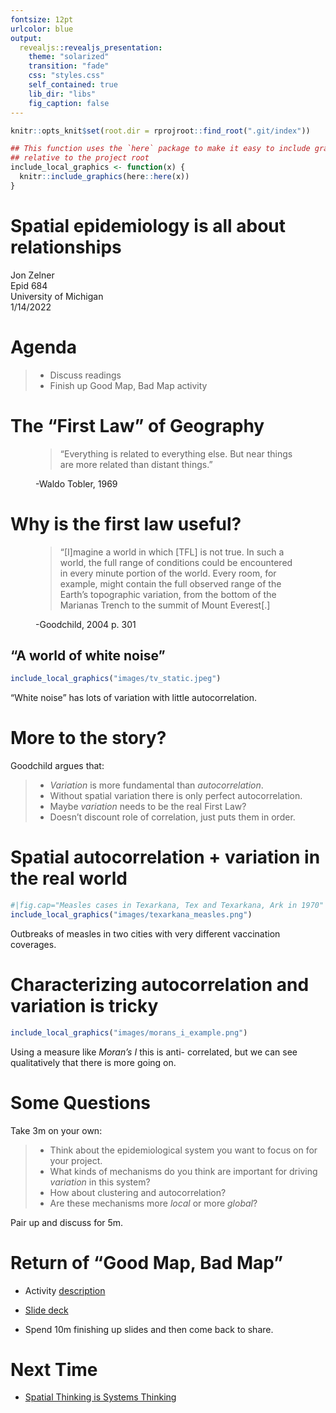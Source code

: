 ```yaml
---
fontsize: 12pt
urlcolor: blue
output: 
  revealjs::revealjs_presentation:
    theme: "solarized"
    transition: "fade"
    css: "styles.css"
    self_contained: true
    lib_dir: "libs"
    fig_caption: false
---
```


```r
knitr::opts_knit$set(root.dir = rprojroot::find_root(".git/index"))

## This function uses the `here` package to make it easy to include graphics in a directory
## relative to the project root
include_local_graphics <- function(x) {
  knitr::include_graphics(here::here(x))
}
```

# Spatial epidemiology is all about relationships {#title}

Jon Zelner   
Epid 684   
University of Michigan    
1/14/2022

# Agenda 

>- Discuss readings
>- Finish up Good Map, Bad Map activity

# The "First Law" of Geography {.quote .center}

<figure>
  <blockquote>
    "Everything is related to everything else. But near things are more related than distant things."
  </blockquote>
  <figcaption> -Waldo Tobler, 1969</figcaption>
</figure>

## {background-iframe="https://www.youtube.com/embed/kRsF9S8JqBI?autoplay=1"}

# Why is the first law useful? {.quote .center}

<figure>
<blockquote>
"[I]magine a world in which [TFL] is not true. In such a world, the full range of conditions could be encountered in every minute portion of the world. Every room, for example, might contain the full observed range of the Earth’s topographic variation, from the bottom of the Marianas Trench to the summit of Mount Everest[.] 
</blockquote>
<figcaption> -Goodchild, 2004 p. 301</figcaption>
</figure>

## "A world of white noise" {.imgslide}

```r
include_local_graphics("images/tv_static.jpeg")
```

"White noise" has lots of variation with little autocorrelation.

# More to the story?

Goodchild argues that:

>- *Variation* is more fundamental than *autocorrelation*.
>- Without spatial variation there is only perfect autocorrelation.
>- Maybe *variation* needs to be the real First Law?
>- Doesn't discount role of correlation, just puts them in order.

# Spatial autocorrelation + variation in the real world {.imgslide .r-fit-text}

```r
#|fig.cap="Measles cases in Texarkana, Tex and Texarkana, Ark in 1970"
include_local_graphics("images/texarkana_measles.png")
```
Outbreaks of measles in two cities with very different vaccination coverages.

# {.imgslide}
<h1 class="r-fit-text">Characterizing autocorrelation and variation is tricky</h1>
```r
include_local_graphics("images/morans_i_example.png")
```
Using a measure like *Moran's I* this is <span class="alert">anti</span>- correlated, but we can see qualitatively that there is more going on.

# Some Questions 

Take 3m on your own:

>- Think about the epidemiological system you want to focus on for your project.
>- What kinds of mechanisms do you think are important for driving *variation* in this system?
>- How about clustering and autocorrelation?
>- Are these mechanisms more *local* or more *global*?

<p class="fragment fade-up"> Pair up and discuss for 5m.</p>

# Return of "Good Map, Bad Map"

- Activity [description](https://notes.epibayes.net/Courses/EPID684/Activities/Good+Map%2C+Bad+Map)

- [Slide deck](https://docs.google.com/presentation/d/1KJTB9Nq4S4J6aZLtjv0xTADWhEl83nuqX0KP56k8QrY/edit?usp=sharing) 

- Spend 10m finishing up slides and then come back to share.

# Next Time

- [Spatial Thinking is Systems Thinking](https://notes.epibayes.net/Courses/EPID684/modules/Module+1/Sessions/4.+Spatial+Thinking+is+Systems+Thinking)